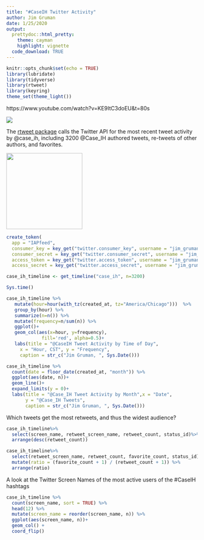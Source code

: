 ```yaml
---
title: "#CaseIH Twitter Activity"
author: Jim Gruman
date: 1/25/2020
output: 
  prettydoc::html_pretty:
    theme: cayman
    highlight: vignette
  code_download: TRUE
---
```


```r
knitr::opts_chunk$set(echo = TRUE)
library(lubridate)
library(tidyverse)
library(rtweet)
library(keyring)
theme_set(theme_light())
```

https://www.youtube.com/watch?v=KE9ItC3doEU&t=80s

![](https://www.caseih.com/PublishingImages/layout/caseih-logo.png)

The [rtweet package](https://rtweet.info) calls the Twitter API for the most recent tweet activity by @case_ih, including 3200 @Case_IH authored tweets, re-tweets of other authors, and favorites.

<img src="https://rtweet.info/reference/figures/logo.png" width="200">

```r
create_token(
  app = "IAPfeed",
  consumer_key = key_get("twitter.consumer_key", username = "jim_gruman"),
  consumer_secret = key_get("twitter.consumer_secret", username = "jim_gruman"),
  access_token = key_get("twitter.access_token", username = "jim_gruman"),
  access_secret = key_get("twitter.access_secret", username = "jim_gruman"))

case_ih_timeline <- get_timeline("case_ih", n=3200)

Sys.time()
```

```r
case_ih_timeline %>%
   mutate(hour=hour(with_tz(created_at, tz="America/Chicago")))  %>%
   group_by(hour) %>%
   summarize(n=n()) %>%
   mutate(frequency=n/sum(n)) %>%
   ggplot()+
   geom_col(aes(x=hour, y=frequency), 
             fill='red', alpha=0.5)+
   labs(title = "@CaseIH Tweet Activity by Time of Day",
     x = "Hour, CST", y = "Frequency",
     caption = str_c("Jim Gruman, ", Sys.Date()))

case_ih_timeline %>%
  count(date = floor_date(created_at, "month")) %>%
  ggplot(aes(date, n))+
  geom_line()+
  expand_limits(y = 0)+
  labs(title = "@Case_IH Tweet Activity by Month",x = "Date",
       y = "@Case_IH Tweets",
       caption = str_c("Jim Gruman, ", Sys.Date()))
```

Which tweets get the most retweets, and thus the widest audience?

```r
case_ih_timeline%>%
  select(screen_name, retweet_screen_name, retweet_count, status_id)%>%
  arrange(desc(retweet_count))

case_ih_timeline%>%
  select(retweet_screen_name, retweet_count, favorite_count, status_id)%>%
  mutate(ratio = (favorite_count + 1) / (retweet_count + 1)) %>%
  arrange(ratio)

```


A look at the Twitter Screen Names of the most active users of the #CaseIH hashtags

```r
case_ih_timeline %>%
  count(screen_name, sort = TRUE) %>%
  head(12) %>%
  mutate(screen_name = reorder(screen_name, n)) %>%
  ggplot(aes(screen_name, n))+
  geom_col() +
  coord_flip()
    
```

